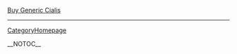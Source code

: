 
<a href=" http://www.vg.edu/images/Buy-Cialis.html ">Buy Generic Cialis</a>
----
[[CategoryHomepage]]

__NOTOC__